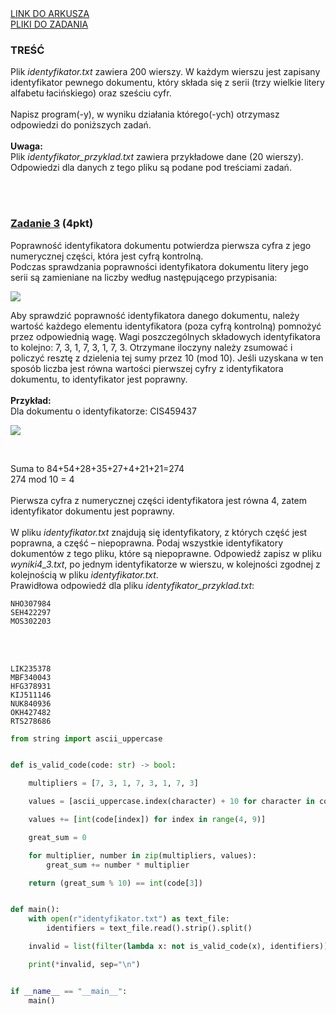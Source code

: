 
<div className="box_link"><a className="link  link_materials" target="_blank" href="https://arkusze.pl/maturalne/informatyka-2020-lipiec-matura-rozszerzona-2.pdf">LINK DO ARKUSZA</a>
<br/>
<a className="link  link_materials" href="https://arkusze.pl/maturalne/informatyka-2020-lipiec-matura-rozszerzona-zalaczniki.zip"> PLIKI DO ZADANIA</a>

<br/>
</div>

### TREŚĆ
Plik <i>identyfikator.txt</i> zawiera 200 wierszy. W każdym wierszu jest zapisany
identyfikator pewnego dokumentu, który składa się z serii (trzy wielkie litery alfabetu
łacińskiego) oraz sześciu cyfr.<br/><br/>
Napisz program(-y), w wyniku działania którego(-ych) otrzymasz odpowiedzi do poniższych
zadań.<br/><br/>
<b>Uwaga:<br/></b> 
Plik <i>identyfikator_przyklad.txt</i> zawiera przykładowe dane (20 wierszy).
Odpowiedzi dla danych z tego pliku są podane pod treściami zadań.

<br/><br/>

### <u>Zadanie 3</u> (4pkt)
Poprawność identyfikatora dokumentu potwierdza pierwsza cyfra z jego numerycznej części,
która jest cyfrą kontrolną. <br/>
Podczas sprawdzania poprawności identyfikatora dokumentu litery jego serii są zamieniane na
liczby według następującego przypisania:<br/>

![](https://i.imgur.com/D3rzRq4.png)
<br/>

Aby sprawdzić poprawność identyfikatora danego dokumentu, należy wartość każdego
elementu identyfikatora (poza cyfrą kontrolną) pomnożyć przez odpowiednią wagę. Wagi
poszczególnych składowych identyfikatora to kolejno: 7, 3, 1, 7, 3, 1, 7, 3. Otrzymane iloczyny
należy zsumować i policzyć resztę z dzielenia tej sumy przez 10 (mod 10). Jeśli uzyskana w ten
sposób liczba jest równa wartości pierwszej cyfry z identyfikatora dokumentu, to identyfikator
jest poprawny. 
<br/><br/>
<b>Przykład:<br/></b>
Dla dokumentu o identyfikatorze: CIS459437 <br/>

![](https://i.imgur.com/NkC4H1V.png)

<br/>

Suma to 84+54+28+35+27+4+21+21=274<br/>
274 mod 10 = 4<br/><br/>
Pierwsza cyfra z numerycznej części identyfikatora jest równa 4, zatem identyfikator
dokumentu jest poprawny.<br/><br/>
W pliku <i>identyfikator.txt</i> znajdują się identyfikatory, z których część jest poprawna,
a część – niepoprawna. Podaj wszystkie identyfikatory dokumentów z tego pliku, które są
niepoprawne. Odpowiedź zapisz w pliku <i>wyniki4_3.txt</i>, po jednym identyfikatorze
w wierszu, w kolejności zgodnej z kolejnością w pliku <i>identyfikator.txt</i>.<br/>
Prawidłowa odpowiedź dla pliku <i>identyfikator_przyklad.txt</i>:

```text
NHO307984
SEH422297
MOS302203
```

<br/><br/>
<Dropdown title="ODPOWIEDŹ">

```text
LIK235378
MBF340043
HFG378931
KIJ511146
NUK840936
OKH427482
RTS278686
```
</Dropdown>





<Dropdown title="PRZYKŁADOWE ROZWIĄZANIE - PYTHON">

```python
from string import ascii_uppercase


def is_valid_code(code: str) -> bool:

    multipliers = [7, 3, 1, 7, 3, 1, 7, 3]

    values = [ascii_uppercase.index(character) + 10 for character in code[:3]]

    values += [int(code[index]) for index in range(4, 9)]

    great_sum = 0

    for multiplier, number in zip(multipliers, values):
        great_sum += number * multiplier

    return (great_sum % 10) == int(code[3])


def main():
    with open(r"identyfikator.txt") as text_file:
        identifiers = text_file.read().strip().split()

    invalid = list(filter(lambda x: not is_valid_code(x), identifiers))

    print(*invalid, sep="\n")


if __name__ == "__main__":
    main()

```
</Dropdown>
